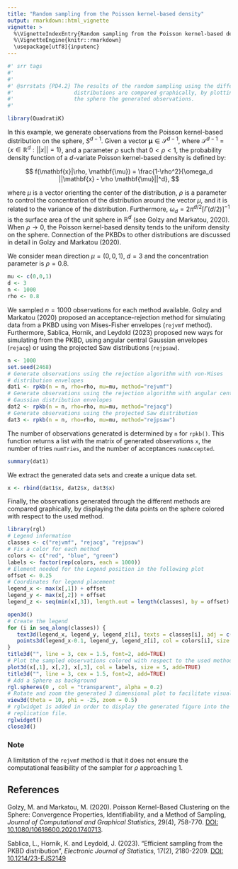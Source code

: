 ---
title: "Random sampling from the Poisson kernel-based density"
output: rmarkdown::html_vignette
vignette: >
  %\VignetteIndexEntry{Random sampling from the Poisson kernel-based density}
  %\VignetteEngine{knitr::rmarkdown}
  \usepackage[utf8]{inputenc}
---
```{r srr-tags, eval = FALSE, echo = FALSE}
#' srr tags
#' 
#' 
#' @srrstats {PD4.2} The results of the random sampling using the different 
#'                   distributions are compared graphically, by plotting on 
#'                   the sphere the generated observations.   
#'                   
```

```{r, message=FALSE}
library(QuadratiK)
```

In this example, we generate observations from the Poisson kernel-based 
distribution on the sphere, $S^{d-1}$. Given a vector $\mathbf{\mu} \in \mathcal{S}^{d-1}$, where $\mathcal{S}^{d-1}= 
\{x \in \mathbb{R}^d : ||x|| = 1\}$, and a parameter $\rho$ such that 
$0 < \rho < 1$, the probability density function of a $d$-variate 
Poisson kernel-based density is defined by:

$$
f(\mathbf{x}|\rho, \mathbf{\mu}) = \frac{1-\rho^2}{\omega_d 
||\mathbf{x} - \rho \mathbf{\mu}||^d},
$$

where $\mu$ is a vector orienting the center of the distribution, 
$\rho$ is a parameter to control the concentration of the distribution 
around the vector $\mu$, and it is related to the variance of the 
distribution. Furthermore, $\omega_d =2\pi^{d/2} [\Gamma(d/2)]^{-1}$ is the surface area of the unit sphere in $\mathbb{R}^d$ (see Golzy and Markatou, 2020).
When $\rho \to 0$, the Poisson kernel-based density tends to the uniform density on the sphere. Connection of the PKBDs to other distributions are discussed in detail in Golzy and Markatou (2020).

We consider mean direction $\mu=(0,0,1)$, $d=3$ and the concentration
parameter is $\rho = 0.8$. 
```{r}
mu <- c(0,0,1)
d <- 3
n <- 1000
rho <- 0.8
```
We sampled $n=1000$ observations for each method available.
Golzy and Markatou (2020) proposed an acceptance-rejection method for 
simulating data from a PKBD using von Mises-Fisher envelopes (`rejvmf` method). 
Furthermore, Sablica, Hornik, and Leydold (2023) proposed new ways for
simulating from the PKBD, using angular central Gaussian envelopes 
(`rejacg`) or using the projected Saw distributions (`rejpsaw`).

```{r}
n <- 1000
set.seed(2468)
# Generate observations using the rejection algorithm with von-Mises 
# distribution envelopes
dat1 <- rpkb(n = n, rho=rho, mu=mu, method="rejvmf")
# Generate observations using the rejection algorithm with angular central 
# Gaussian distribution envelopes
dat2 <- rpkb(n = n, rho=rho, mu=mu, method="rejacg")
# Generate observations using the projected Saw distribution
dat3 <- rpkb(n = n, rho=rho, mu=mu, method="rejpsaw")
```
The number of observations generated is determined by `n` for 
`rpkb()`. This function returns a list with the matrix of generated 
observations `x`, the number of tries `numTries`, and the number of
acceptances `numAccepted`.
```{r}
summary(dat1)
```
We extract the generated data sets and create a unique data set.
```{r}
x <- rbind(dat1$x, dat2$x, dat3$x)
```
Finally, the observations generated through the different methods are compared
graphically, by displaying the data points on the sphere colored with respect to
the used method.

```{r fig.width=6, fig.height=8}
library(rgl)
# Legend information
classes <- c("rejvmf", "rejacg", "rejpsaw")
# Fix a color for each method
colors <- c("red", "blue", "green")
labels <- factor(rep(colors, each = 1000))
# Element needed for the Legend position in the following plot
offset <- 0.25
# Coordinates for legend placement
legend_x <- max(x[,1]) + offset  
legend_y <- max(x[,2]) + offset
legend_z <- seq(min(x[,3]), length.out = length(classes), by = offset)

open3d()
# Create the legend
for (i in seq_along(classes)) {
   text3d(legend_x, legend_y, legend_z[i], texts = classes[i], adj = c(0, 0.5))
   points3d(legend_x-0.1, legend_y, legend_z[i], col = colors[i], size = 5)
}
title3d("", line = 3, cex = 1.5, font=2, add=TRUE)
# Plot the sampled observations colored with respect to the used method
plot3d(x[,1], x[,2], x[,3], col = labels, size = 5, add=TRUE)
title3d("", line = 3, cex = 1.5, font=2, add=TRUE)
# Add a Sphere as background
rgl.spheres(0 , col = "transparent", alpha = 0.2)
# Rotate and zoom the generated 3 dimensional plot to facilitate visualization
view3d(theta = 10, phi = -25, zoom = 0.5)
# rglwidget is added in order to display the generated figure into the html 
# replication file.
rglwidget()
close3d()

```

### Note
A limitation of the `rejvmf` method is that it does not ensure the
computational feasibility of the sampler for $\rho$ approaching 1.

## References

Golzy, M. and Markatou, M. (2020). Poisson Kernel-Based Clustering on the Sphere:
Convergence Properties, Identifiability, and a Method of Sampling, *Journal of
Computational and Graphical Statistics*, 29(4), 758-770. 
[DOI: 10.1080/10618600.2020.1740713](https://doi.org/10.1080/10618600.2020.1740713).

Sablica, L., Hornik, K. and Leydold, J. (2023). "Efficient sampling from the PKBD 
distribution", *Electronic Journal of Statistics*, 17(2), 2180-2209.
[DOI: 10.1214/23-EJS2149](https://doi.org/10.1214/23-EJS2149)